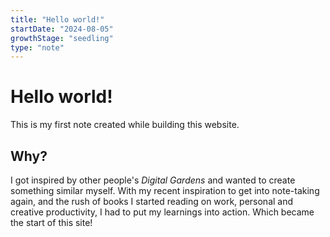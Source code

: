 ```yaml
---
title: "Hello world!"
startDate: "2024-08-05"
growthStage: "seedling"
type: "note"
---
```


# Hello world!
This is my first note created while building this website.

## Why?
I got inspired by other people's *Digital Gardens* and wanted to create something similar myself. With my recent inspiration to get into note-taking again, and the rush of books I started reading on work, personal and creative productivity, I had to put my learnings into action. Which became the start of this site!

